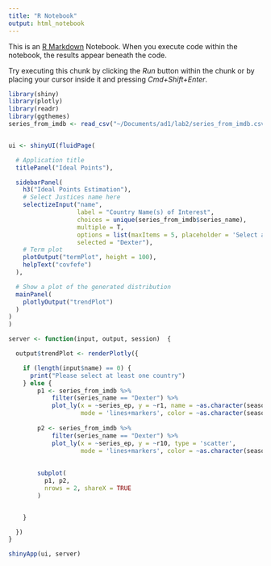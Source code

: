 ```yaml
---
title: "R Notebook"
output: html_notebook
---
```


This is an [R Markdown](http://rmarkdown.rstudio.com) Notebook. When you execute code within the notebook, the results appear beneath the code. 

Try executing this chunk by clicking the *Run* button within the chunk or by placing your cursor inside it and pressing *Cmd+Shift+Enter*. 

```r
library(shiny)
library(plotly)
library(readr)
library(ggthemes)
series_from_imdb <- read_csv("~/Documents/ad1/lab2/series_from_imdb.csv")


ui <- shinyUI(fluidPage(

  # Application title
  titlePanel("Ideal Points"),

  sidebarPanel(
    h3("Ideal Points Estimation"),
    # Select Justices name here
    selectizeInput("name",
                   label = "Country Name(s) of Interest",
                   choices = unique(series_from_imdb$series_name),
                   multiple = T,
                   options = list(maxItems = 5, placeholder = 'Select a name'),
                   selected = "Dexter"),
    # Term plot
    plotOutput("termPlot", height = 100),
    helpText("covfefe")
  ),

  # Show a plot of the generated distribution
  mainPanel(
    plotlyOutput("trendPlot")
  )
)
)

server <- function(input, output, session)  {

  output$trendPlot <- renderPlotly({

    if (length(input$name) == 0) {
      print("Please select at least one country")
    } else {
        p1 <- series_from_imdb %>%
            filter(series_name == "Dexter") %>%
            plot_ly(x = ~series_ep, y = ~r1, name = ~as.character(season), type = 'scatter', 
                    mode = 'lines+markers', color = ~as.character(season))
        
        p2 <- series_from_imdb %>%
            filter(series_name == "Dexter") %>%
            plot_ly(x = ~series_ep, y = ~r10, type = 'scatter', 
                    mode = 'lines+markers', color = ~as.character(season))
        
        
        subplot(
          p1, p2,
          nrows = 2, shareX = TRUE
        )


    }

  })
}

shinyApp(ui, server)
```
